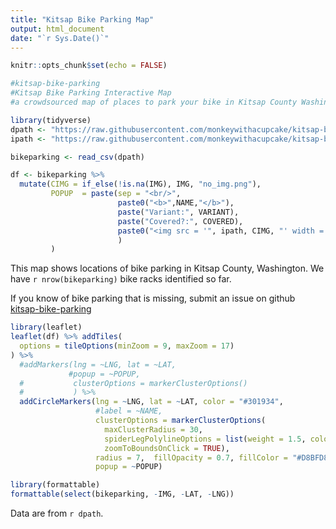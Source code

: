 ```yaml
---
title: "Kitsap Bike Parking Map"
output: html_document
date: "`r Sys.Date()`"
---
```


```r
knitr::opts_chunk$set(echo = FALSE)

#kitsap-bike-parking
#Kitsap Bike Parking Interactive Map
#a crowdsourced map of places to park your bike in Kitsap County Washington

library(tidyverse)
dpath <- "https://raw.githubusercontent.com/monkeywithacupcake/kitsap-bike-parking/main/kitsap-bike-parking.csv"
ipath <- "https://raw.githubusercontent.com/monkeywithacupcake/kitsap-bike-parking/main/img/racks/"

bikeparking <- read_csv(dpath)

df <- bikeparking %>%
  mutate(CIMG = if_else(!is.na(IMG), IMG, "no_img.png"),
         POPUP  = paste(sep = "<br/>", 
                        paste0("<b>",NAME,"</b>"),
                        paste("Variant:", VARIANT),
                        paste("Covered?:", COVERED),
                        paste0("<img src = '", ipath, CIMG, "' width = 200>") #img
                        )
         )
```

This map shows locations of bike parking in Kitsap County, Washington. We have `r nrow(bikeparking)` bike racks identified so far.

If you know of bike parking that is missing, submit an issue on github [kitsap-bike-parking](https://github.com/monkeywithacupcake/kitsap-bike-parking)

```r
library(leaflet)
leaflet(df) %>% addTiles(
  options = tileOptions(minZoom = 9, maxZoom = 17)
) %>%
  #addMarkers(lng = ~LNG, lat = ~LAT, 
             #popup = ~POPUP,
  #           clusterOptions = markerClusterOptions()
  #           ) %>%
  addCircleMarkers(lng = ~LNG, lat = ~LAT, color = "#301934",
                   #label = ~NAME, 
                   clusterOptions = markerClusterOptions(
                     maxClusterRadius = 30,
                     spiderLegPolylineOptions = list(weight = 1.5, color = "#222", opacity = 0.0),
                     zoomToBoundsOnClick = TRUE),
                   radius = 7,  fillOpacity = 0.7, fillColor = "#D8BFD8",
                   popup = ~POPUP) 
```

```r
library(formattable)
formattable(select(bikeparking, -IMG, -LAT, -LNG))
```

Data are from `r dpath`.